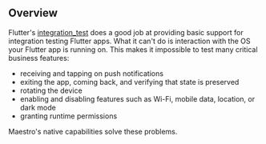 ## Overview

Flutter's [integration_test][integration_test] does a good job at providing
basic support for integration testing Flutter apps. What it can't do is
interaction with the OS your Flutter app is running on. This makes it impossible
to test many critical business features:

- receiving and tapping on push notifications
- exiting the app, coming back, and verifying that state is preserved
- rotating the device
- enabling and disabling features such as Wi-Fi, mobile data, location, or dark
  mode
- granting runtime permissions

Maestro's native capabilities solve these problems.

[integration_test]: https://github.com/flutter/flutter/tree/master/packages/integration_test
